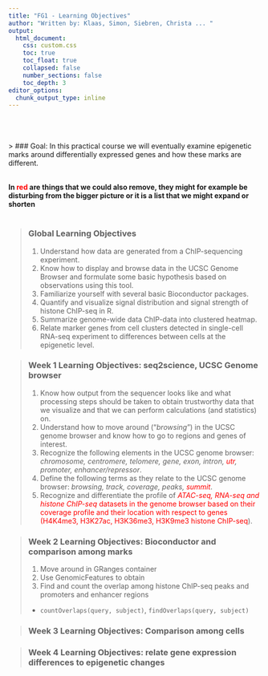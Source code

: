 ```yaml
---
title: "FG1 - Learning Objectives"
author: "Written by: Klaas, Simon, Siebren, Christa ... "
output: 
  html_document:
    css: custom.css
    toc: true
    toc_float: true
    collapsed: false
    number_sections: false
    toc_depth: 3
editor_options: 
  chunk_output_type: inline
---
```

<style type="text/css">
.title {
  display: none;
}

#getting-started img {
  margin-right: 10px;
}

</style>

<div class="row" style="padding-top:20px;">
<br>
> ### Goal:
In this practical course we will eventually examine epigenetic marks around differentially expressed genes and how these marks are different.  


<br>
**In <span style="color: red;">red</span> are things that we could also remove, they might for example be disturbing from the bigger picture or it is a list that we might expand or shorten**  
<br>

> ### Global Learning Objectives  
1. Understand how data are generated from a ChIP-sequencing experiment.   
2. Know how to display and browse data in the UCSC Genome Browser and formulate some basic hypothesis based on observations using this tool.  
3. Familiarize yourself with several basic Bioconductor packages.   
4. Quantify and visualize signal distribution and signal strength of histone ChIP-seq in R.   
5. Summarize genome-wide data ChIP-data into clustered heatmap.   
6. Relate marker genes from cell clusters detected in single-cell RNA-seq experiment to differences between cells at the epigenetic level. 

> ### Week 1 Learning Objectives: seq2science, UCSC Genome browser  
1. Know how output from the sequencer looks like  and what processing steps should be taken to obtain trustworthy data that we visualize and that we can perform calculations (and statistics) on.  
2. Understand how to move around ("*browsing*") in the UCSC genome browser and know how to go to regions and genes of interest.  
3. Recognize the following elements in the UCSC genome browser: *chromosome, centromere, telomere, gene, exon, intron, <span style="color: red;">utr</span>, promoter, enhancer/repressor*.   
4. Define the following terms as they relate to the UCSC genome browser: *browsing, track, coverage, peaks, <span style="color: red;">summit</span>*.    
5. Recognize and differentiate the profile of <span style="color: red;">*ATAC-seq, RNA-seq and histone ChIP-seq* datasets in the genome browser based on their coverage profile and their location with respect to genes (H4K4me3, H3K27ac, H3K36me3, H3K9me3 histone ChIP-seq</span>).   

> ### Week 2 Learning Objectives: Bioconductor and comparison among marks  
1. Move around in GRanges container  
2. Use GenomicFeatures to obtain 
3. Find and count the overlap among histone ChIP-seq peaks and promoters and enhancer regions  
- `countOverlaps(query, subject)`, `findOverlaps(query, subject)`  

> 


> ### Week 3 Learning Objectives: Comparison among cells   

> ### Week 4 Learning Objectives: relate gene expression differences to epigenetic changes  

